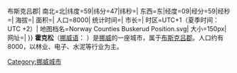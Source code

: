 {{城市|
城市名称=霍克松|
外文名称={{lang|no|Hokksund}}|
代表图像=Hokksund station.jpg|
国家=挪威|
区=布斯克吕{{!}}布斯克吕郡|
南北=北|纬度=59|纬分=47|纬秒=|
东西=东|经度=09|经分=59|经秒=|
海拔=|
面积=|
人口=8000|
统计时间=|
市长=|
时区=UTC+1（夏季时间：UTC +2）|
地图档名=Norway Counties Buskerud Position.svg|
大小=150px|
网址=|
}}
'''霍克松'''（[[挪威语|挪威语]]：{{lang|no|Hokksund}} {{audio|Hokksund.ogg|聆听}}）是[[挪威|挪威]]的一座城市，属于[[布斯克吕郡|布斯克吕郡]]。人口约有8000，以林业、电子、水泥等行业为主。

{{coord|59|47|N|9|59|E|region:NO_type:city|display=title}}

[[Category:挪威城市|Category:挪威城市]]